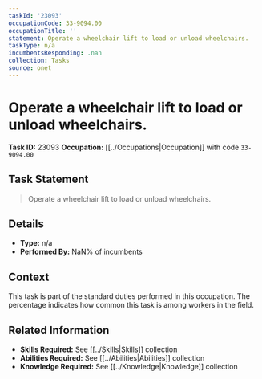 ```yaml
---
taskId: '23093'
occupationCode: 33-9094.00
occupationTitle: ''
statement: Operate a wheelchair lift to load or unload wheelchairs.
taskType: n/a
incumbentsResponding: .nan
collection: Tasks
source: onet
---
```

# Operate a wheelchair lift to load or unload wheelchairs.

**Task ID:** 23093
**Occupation:** [[../Occupations|Occupation]] with code `33-9094.00`

## Task Statement

> Operate a wheelchair lift to load or unload wheelchairs.

## Details

- **Type:** n/a
- **Performed By:** NaN% of incumbents

## Context

This task is part of the standard duties performed in this occupation. The percentage indicates how common this task is among workers in the field.

## Related Information

- **Skills Required:** See [[../Skills|Skills]] collection
- **Abilities Required:** See [[../Abilities|Abilities]] collection
- **Knowledge Required:** See [[../Knowledge|Knowledge]] collection
